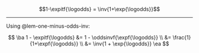 :::{#lem-one-minus-expit}
$$1-\expitf{\logodds} = \inv{1+\exp{\logodds}}$$
:::

---

::: {.proof}

Using @lem-one-minus-odds-inv:

$$
\ba
1 - \expitf{\logodds} &= 1 - \oddsinvf{\expf{\logodds}}
\\ &= \frac{1}{1+\expf{\logodds}}
\\ &= \inv{1 + \exp{\logodds}}
\ea
$$
:::
